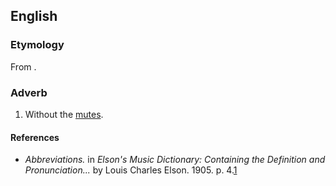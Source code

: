 ==English==

===Etymology===
From {{bor|en|it|[[senza]] [[sordino|sordini]]}}.

===Adverb===
{{en-adv|-|head=senza sordini}}

# {{lb|en|music}} Without the [[mute]]s.

====References====
* ''Abbreviations.'' in ''Elson's Music Dictionary: Containing the Definition and Pronunciation...'' by Louis Charles Elson. 1905. p. 4.[http://books.google.com/books?id=f10NAAAAIAAJ&pg=PA244&lpg=PA244&dq=sordini+music&source=web&ots=bD-E6ZkgAk&sig=ClRMhhM8gwTZ5i3bSZsCNkFtdCk#PPA4,M1]